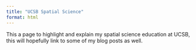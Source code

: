 ```yaml
---
title: "UCSB Spatial Science"
format: html
---
```


This a page to highlight and explain my spatial science education at UCSB, this will hopefully link to some of my blog posts as well.
